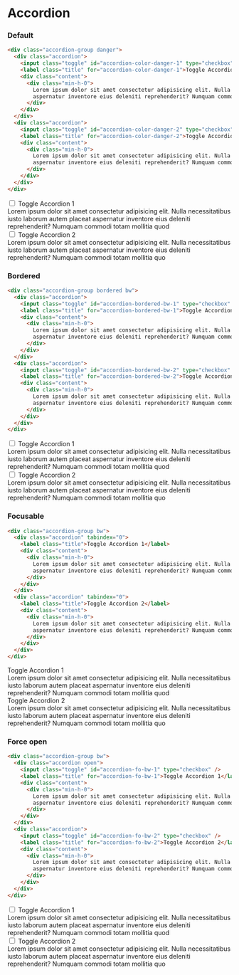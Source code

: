# Accordion

### Default

```html
<div class="accordion-group danger">
  <div class="accordion">
    <input class="toggle" id="accordion-color-danger-1" type="checkbox" />
    <label class="title" for="accordion-color-danger-1">Toggle Accordion 1</label>
    <div class="content">
      <div class="min-h-0">
        Lorem ipsum dolor sit amet consectetur adipisicing elit. Nulla necessitatibus iusto laborum autem placeat
        aspernatur inventore eius deleniti reprehenderit? Numquam commodi totam mollitia quod
      </div>
    </div>
  </div>
  <div class="accordion">
    <input class="toggle" id="accordion-color-danger-2" type="checkbox" />
    <label class="title" for="accordion-color-danger-2">Toggle Accordion 2</label>
    <div class="content">
      <div class="min-h-0">
        Lorem ipsum dolor sit amet consectetur adipisicing elit. Nulla necessitatibus iusto laborum autem placeat
        aspernatur inventore eius deleniti reprehenderit? Numquam commodi totam mollitia quo
      </div>
    </div>
  </div>
</div>
```

<div class="accordion-group danger">
  <div class="accordion">
    <input class="toggle" id="accordion-color-danger-1" type="checkbox" />
    <label class="title" for="accordion-color-danger-1">
      Toggle Accordion 1
    </label>
    <div class="content">
      <div class="min-h-0">
        Lorem ipsum dolor sit amet consectetur adipisicing elit. Nulla necessitatibus iusto laborum autem placeat
        aspernatur inventore eius deleniti reprehenderit? Numquam commodi totam mollitia quod
      </div>
    </div>
  </div>
  <div class="accordion">
    <input class="toggle" id="accordion-color-danger-2" type="checkbox" />
    <label class="title" for="accordion-color-danger-2">
      Toggle Accordion 2
    </label>
    <div class="content">
      <div class="min-h-0">
        Lorem ipsum dolor sit amet consectetur adipisicing elit. Nulla necessitatibus iusto laborum autem placeat
        aspernatur inventore eius deleniti reprehenderit? Numquam commodi totam mollitia quo
      </div>
    </div>
  </div>
</div>

### Bordered

```html
<div class="accordion-group bordered bw">
  <div class="accordion">
    <input class="toggle" id="accordion-bordered-bw-1" type="checkbox" />
    <label class="title" for="accordion-bordered-bw-1">Toggle Accordion 1</label>
    <div class="content">
      <div class="min-h-0">
        Lorem ipsum dolor sit amet consectetur adipisicing elit. Nulla necessitatibus iusto laborum autem placeat
        aspernatur inventore eius deleniti reprehenderit? Numquam commodi totam mollitia quod
      </div>
    </div>
  </div>
  <div class="accordion">
    <input class="toggle" id="accordion-bordered-bw-2" type="checkbox" />
    <label class="title" for="accordion-bordered-bw-2">Toggle Accordion 2</label>
    <div class="content">
      <div class="min-h-0">
        Lorem ipsum dolor sit amet consectetur adipisicing elit. Nulla necessitatibus iusto laborum autem placeat
        aspernatur inventore eius deleniti reprehenderit? Numquam commodi totam mollitia quo
      </div>
    </div>
  </div>
</div>
```

<div class="accordion-group bordered bw">
  <div class="accordion">
    <input class="toggle" id="accordion-bordered-bw-1" type="checkbox" />
    <label class="title" for="accordion-bordered-bw-1">
      Toggle Accordion 1
    </label>
    <div class="content">
      <div class="min-h-0">
        Lorem ipsum dolor sit amet consectetur adipisicing elit. Nulla necessitatibus iusto laborum autem placeat
        aspernatur inventore eius deleniti reprehenderit? Numquam commodi totam mollitia quod
      </div>
    </div>
  </div>
  <div class="accordion">
    <input class="toggle" id="accordion-bordered-bw-2" type="checkbox" />
    <label class="title" for="accordion-bordered-bw-2">
      Toggle Accordion 2
    </label>
    <div class="content">
      <div class="min-h-0">
        Lorem ipsum dolor sit amet consectetur adipisicing elit. Nulla necessitatibus iusto laborum autem placeat
        aspernatur inventore eius deleniti reprehenderit? Numquam commodi totam mollitia quo
      </div>
    </div>
  </div>
</div>

### Focusable

```html
<div class="accordion-group bw">
  <div class="accordion" tabindex="0">
    <label class="title">Toggle Accordion 1</label>
    <div class="content">
      <div class="min-h-0">
        Lorem ipsum dolor sit amet consectetur adipisicing elit. Nulla necessitatibus iusto laborum autem placeat
        aspernatur inventore eius deleniti reprehenderit? Numquam commodi totam mollitia quod
      </div>
    </div>
  </div>
  <div class="accordion" tabindex="0">
    <label class="title">Toggle Accordion 2</label>
    <div class="content">
      <div class="min-h-0">
        Lorem ipsum dolor sit amet consectetur adipisicing elit. Nulla necessitatibus iusto laborum autem placeat
        aspernatur inventore eius deleniti reprehenderit? Numquam commodi totam mollitia quo
      </div>
    </div>
  </div>
</div>
```

<div class="accordion-group bw">
  <div class="accordion" tabindex="0">
    <label class="title">Toggle Accordion 1</label>
    <div class="content">
      <div class="min-h-0">
        Lorem ipsum dolor sit amet consectetur adipisicing elit. Nulla necessitatibus iusto laborum autem placeat
        aspernatur inventore eius deleniti reprehenderit? Numquam commodi totam mollitia quod
      </div>
    </div>
  </div>
  <div class="accordion" tabindex="0">
    <label class="title">Toggle Accordion 2</label>
    <div class="content">
      <div class="min-h-0">
        Lorem ipsum dolor sit amet consectetur adipisicing elit. Nulla necessitatibus iusto laborum autem placeat
        aspernatur inventore eius deleniti reprehenderit? Numquam commodi totam mollitia quo
      </div>
    </div>
  </div>
</div>

### Force open

```html
<div class="accordion-group bw">
  <div class="accordion open">
    <input class="toggle" id="accordion-fo-bw-1" type="checkbox" />
    <label class="title" for="accordion-fo-bw-1">Toggle Accordion 1</label>
    <div class="content">
      <div class="min-h-0">
        Lorem ipsum dolor sit amet consectetur adipisicing elit. Nulla necessitatibus iusto laborum autem placeat
        aspernatur inventore eius deleniti reprehenderit? Numquam commodi totam mollitia quod
      </div>
    </div>
  </div>
  <div class="accordion">
    <input class="toggle" id="accordion-fo-bw-2" type="checkbox" />
    <label class="title" for="accordion-fo-bw-2">Toggle Accordion 2</label>
    <div class="content">
      <div class="min-h-0">
        Lorem ipsum dolor sit amet consectetur adipisicing elit. Nulla necessitatibus iusto laborum autem placeat
        aspernatur inventore eius deleniti reprehenderit? Numquam commodi totam mollitia quo
      </div>
    </div>
  </div>
</div>
```

<div class="accordion-group bw">
  <div class="accordion open">
    <input class="toggle" id="accordion-fo-bw-1" type="checkbox" />
    <label class="title" for="accordion-fo-bw-1">
      Toggle Accordion 1
    </label>
    <div class="content">
      <div class="min-h-0">
        Lorem ipsum dolor sit amet consectetur adipisicing elit. Nulla necessitatibus iusto laborum autem placeat
        aspernatur inventore eius deleniti reprehenderit? Numquam commodi totam mollitia quod
      </div>
    </div>
  </div>
  <div class="accordion">
    <input class="toggle" id="accordion-fo-bw-2" type="checkbox" />
    <label class="title" for="accordion-fo-bw-2">
      Toggle Accordion 2
    </label>
    <div class="content">
      <div class="min-h-0">
        Lorem ipsum dolor sit amet consectetur adipisicing elit. Nulla necessitatibus iusto laborum autem placeat
        aspernatur inventore eius deleniti reprehenderit? Numquam commodi totam mollitia quo
      </div>
    </div>
  </div>
</div>
